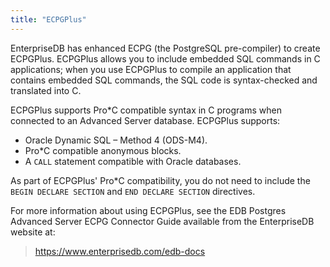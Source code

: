 ```yaml
---
title: "ECPGPlus"
---
```


EnterpriseDB has enhanced ECPG (the PostgreSQL pre-compiler) to create ECPGPlus. ECPGPlus allows you to include embedded SQL commands in C applications; when you use ECPGPlus to compile an application that contains embedded SQL commands, the SQL code is syntax-checked and translated into C.

ECPGPlus supports Pro*C compatible syntax in C programs when connected to an Advanced Server database. ECPGPlus supports:

  - Oracle Dynamic SQL – Method 4 (ODS-M4).
  - Pro*C compatible anonymous blocks.
  - A `CALL` statement compatible with Oracle databases.

As part of ECPGPlus' Pro*C compatibility, you do not need to include the `BEGIN DECLARE SECTION` and `END DECLARE SECTION` directives.

For more information about using ECPGPlus, see the EDB Postgres Advanced Server ECPG Connector Guide available from the EnterpriseDB website at:

> <https://www.enterprisedb.com/edb-docs>
